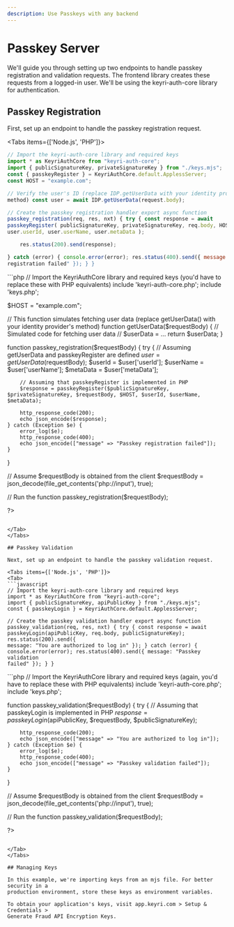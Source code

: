 ```yaml
---
description: Use Passkeys with any backend
---
```



# Passkey Server

We'll guide you through setting up two endpoints to handle passkey registration
and validation requests. The frontend library creates these requests from a
logged-in user. We'll be using the keyri-auth-core library for authentication.

## Passkey Registration

First, set up an endpoint to handle the passkey registration request.

<Tabs items={['Node.js', 'PHP']}>
<Tab>
```javascript
// Import the keyri-auth-core library and required keys
import * as KeyriAuthCore from "keyri-auth-core";
import { publicSignatureKey, privateSignatureKey } from "./keys.mjs";
const { passkeyRegister } = KeyriAuthCore.default.ApplessServer;
const HOST = "example.com";

// Verify the user's ID (replace IDP.getUserData with your identity provider's
method) const user = await IDP.getUserData(request.body);

// Create the passkey registration handler export async function
passkey_registration(req, res, nxt) { try { const response = await
passkeyRegister( publicSignatureKey, privateSignatureKey, req.body, HOST,
user.userId, user.userName, user.metaData );

    res.status(200).send(response);

} catch (error) { console.error(error); res.status(400).send({ message: "Passkey
registration failed" }); } }

````
</Tab>
<Tab>
```php
<?php

// Import the KeyriAuthCore library and required keys (you'd have to replace these with PHP equivalents)
include 'keyri-auth-core.php';
include 'keys.php';

$HOST = "example.com";

// This function simulates fetching user data (replace getUserData() with your identity provider's method)
function getUserData($requestBody) {
    // Simulated code for fetching user data
    // $userData = ...
    return $userData;
}

function passkey_registration($requestBody) {
    try {
        // Assuming getUserData and passkeyRegister are defined
        $user = getUserData($requestBody);
        $userId = $user['userId'];
        $userName = $user['userName'];
        $metaData = $user['metaData'];

        // Assuming that passkeyRegister is implemented in PHP
        $response = passkeyRegister($publicSignatureKey, $privateSignatureKey, $requestBody, $HOST, $userId, $userName, $metaData);

        http_response_code(200);
        echo json_encode($response);
    } catch (Exception $e) {
        error_log($e);
        http_response_code(400);
        echo json_encode(["message" => "Passkey registration failed"]);
    }
}

// Assume $requestBody is obtained from the client
$requestBody = json_decode(file_get_contents('php://input'), true);

// Run the function
passkey_registration($requestBody);

?>
````

</Tab>
</Tabs>

## Passkey Validation

Next, set up an endpoint to handle the passkey validation request.

<Tabs items={['Node.js', 'PHP']}>
<Tab>
```javascript
// Import the keyri-auth-core library and required keys
import * as KeyriAuthCore from "keyri-auth-core";
import { publicSignatureKey, apiPublicKey } from "./keys.mjs";
const { passkeyLogin } = KeyriAuthCore.default.ApplessServer;

// Create the passkey validation handler export async function
passkey_validation(req, res, nxt) { try { const response = await
passkeyLogin(apiPublicKey, req.body, publicSignatureKey); res.status(200).send({
message: "You are authorized to log in" }); } catch (error) {
console.error(error); res.status(400).send({ message: "Passkey validation
failed" }); } }

````
</Tab>
<Tab>
```php
<?php

// Import the KeyriAuthCore library and required keys (again, you'd have to replace these with PHP equivalents)
include 'keyri-auth-core.php';
include 'keys.php';

function passkey_validation($requestBody) {
    try {
        // Assuming that passkeyLogin is implemented in PHP
        $response = passkeyLogin($apiPublicKey, $requestBody, $publicSignatureKey);

        http_response_code(200);
        echo json_encode(["message" => "You are authorized to log in"]);
    } catch (Exception $e) {
        error_log($e);
        http_response_code(400);
        echo json_encode(["message" => "Passkey validation failed"]);
    }
}

// Assume $requestBody is obtained from the client
$requestBody = json_decode(file_get_contents('php://input'), true);

// Run the function
passkey_validation($requestBody);

?>
```

</Tab>
</Tabs>

## Managing Keys

In this example, we're importing keys from an mjs file. For better security in a
production environment, store these keys as environment variables.

To obtain your application's keys, visit app.keyri.com > Setup & Credentials >
Generate Fraud API Encryption Keys.
